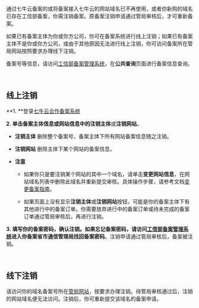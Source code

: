 通过七牛云备案的或将备案接入七牛云的网站域名已不再使用，或者你新购的域名已存在工信部备案，你需注销备案。原备案注销申请通过管局审核后，才可重新备案。

如果已有备案主体为你或你方公司，你可在备案系统进行线上注销；如果已有备案主体不是你或你方公司，或由于其他原因无法进行线上注销，你可访问备案所在管局网站按照要求办理线下注销。

备案号等信息，请访问[工信部备案管理系统](http://beian.miit.gov.cn)，在**公共查询**页面进行备案信息查询。

<br>

## **线上注销**

**1. **登录[七牛云合作备案系统](https://portal.qiniu.com/qvm/beian)

**2. **单击备案主体信息或网站信息中的**注销主体**或**注销网站**。

- **注销主体** 删除整个备案号，备案主体下所有网站备案信息随之注销。
    
- **注销网站** 删除主体下某个网站的备案信息。
  
- **注意**
  - 如果你只是要注销某个网站的其中一个域名，请单击**变更网站信息**，在网站域名列表中删除此域名并重新提交审核。具体操作步骤，请参考文档[变更备案指南](/qvm/manual/qvm-change-record)。
  
  - 如果页面上没有显示**注销主体**或**注销网站**按钮，可能是你的备案主体下有其他进行中的备案订单。你需要放弃进行中的备案订单或待未完成的备案订单通过管局审核后，再进行注销。

**3. **填写你的备案密码，确认注销。如果忘记备案密码，请访问[工信部备案管理系统](http://beian.miit.gov.cn)进入你备案省市通信管理局**找回备案密码**。注销申请通过管局审核后，备案被注销。

<br>

## **线下注销**
请访问你的域名备案号所在[管局网站](http://beian.miit.gov.cn)，按要求办理注销。待管局审核通过后，注销的网站域名便无法访问。注销后，你可重新提交该域名的备案申请。
